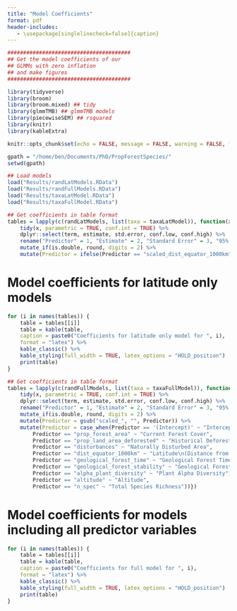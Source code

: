 ```yaml
---
title: "Model Coefficients"
format: pdf
header-includes:
   - \usepackage[singlelinecheck=false]{caption}
---
```


```r
#######################################
## Get the model coefficients of our
## GLMMs with zero inflation
## and make figures
#######################################

library(tidyverse) 
library(broom)
library(broom.mixed) ## tidy
library(glmmTMB) ## glmmTMB models
library(piecewiseSEM) ## rsquared
library(knitr)
library(kableExtra)

knitr::opts_chunk$set(echo = FALSE, message = FALSE, warning = FALSE, fig.pos = "H")

gpath = "/home/ben/Documents/PhD/PropForestSpecies/"
setwd(gpath)

## Load models
load("Results/randLatModels.RData")
load("Results/randFullModels.RData")
load("Results/taxaLatModel.RData")
load("Results/taxaFullModel.RData")

## Get coefficients in table format
tables = lapply(c(randLatModels, list(taxa = taxaLatModel)), function(x) {
    tidy(x, parametric = TRUE, conf.int = TRUE) %>%
    dplyr::select(term, estimate, std.error, conf.low, conf.high) %>%
    rename("Predictor" = 1, "Estimate" = 2, "Standard Error" = 3, "95% Low" = 4, "95% High" = 5) %>%
    mutate_if(is.double, round, digits = 2) %>%
    mutate(Predictor = ifelse(Predictor == "scaled_dist_equator_1000km", "Latitude(Distance from Equator)", Predictor))})
```

# Model coefficients for latitude only models

```r

for (i in names(tables)) {
    table = tables[[i]]
    table = kable(table, 
    caption = paste0("Coefficients for latitude only model for ", i),
    format = "latex") %>%
    kable_classic() %>%
    kable_styling(full_width = TRUE, latex_options = "HOLD_position")
    print(table)
}
```

```r

## Get coefficients in table format
tables = lapply(c(randFullModels, list(taxa = taxaFullModel)), function(x) {
    tidy(x, parametric = TRUE, conf.int = TRUE) %>%
    dplyr::select(term, estimate, std.error, conf.low, conf.high) %>%
    rename("Predictor" = 1, "Estimate" = 2, "Standard Error" = 3, "95% Low" = 4, "95% High" = 5) %>%
    mutate_if(is.double, round, digits = 2) %>%
    mutate(Predictor = gsub("scaled_", "", Predictor)) %>%
    mutate(Predictor = case_when(Predictor == '(Intercept)' ~ "Intercept",
        Predictor == "prop_forest_area" ~ "Current Forest Cover",
        Predictor == "prop_land_area_deforested" ~ "Historical Deforestation",
        Predictor == "disturbances" ~ "Naturally Disturbed Area",
        Predictor == "dist_equator_1000km" ~ "Latitude\n(Distance from Equator)",
        Predictor == "geological_forest_time" ~ "Geological Forest Time",
        Predictor == "geological_forest_stability" ~ "Geological Forest Stability",
        Predictor == "alpha_plant_diversity" ~ "Plant Alpha Diversity",
        Predictor == "altitude" ~ "Altitude",
        Predictor == "n_spec" ~ "Total Species Richness"))}) 

```

# Model coefficients for models including all predictor variables

```r

for (i in names(tables)) {
    table = tables[[i]]
    table = kable(table, 
    caption = paste0("Coefficients for full model for ", i),
    format = "latex") %>%
    kable_classic() %>%
    kable_styling(full_width = TRUE, latex_options = "HOLD_position")
    print(table)
}
```